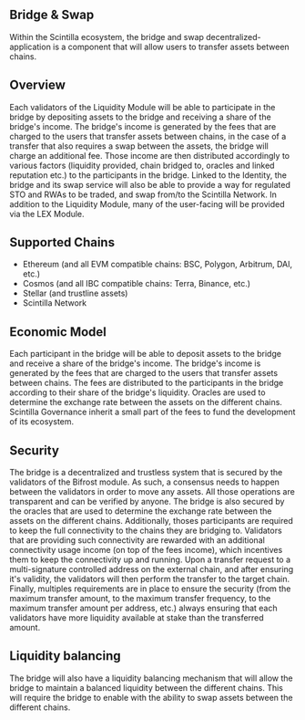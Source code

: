## Bridge & Swap

Within the Scintilla ecosystem, the bridge and swap decentralized-application is a component that will allow users to transfer assets between chains.

## Overview

Each validators of the Liquidity Module will be able to participate in the bridge by depositing assets to the bridge and receiving a share of the bridge's income.
The bridge's income is generated by the fees that are charged to the users that transfer assets between chains, in the case of a transfer that also requires a swap between the assets, the bridge will charge an additional fee.
Those income are then distributed accordingly to various factors (liquidity provided, chain bridged to, oracles and linked reputation etc.) to the participants in the bridge.
Linked to the Identity, the bridge and its swap service will also be able to provide a way for regulated STO and RWAs to be traded, and swap from/to the Scintilla Network.
In addition to the Liquidity Module, many of the user-facing will be provided via the LEX Module.

## Supported Chains

- Ethereum (and all EVM compatible chains: BSC, Polygon, Arbitrum, DAI, etc.)
- Cosmos (and all IBC compatible chains: Terra, Binance, etc.)
- Stellar (and trustline assets)
- Scintilla Network


## Economic Model

Each participant in the bridge will be able to deposit assets to the bridge and receive a share of the bridge's income.
The bridge's income is generated by the fees that are charged to the users that transfer assets between chains.
The fees are distributed to the participants in the bridge according to their share of the bridge's liquidity.
Oracles are used to determine the exchange rate between the assets on the different chains.
Scintilla Governance inherit a small part of the fees to fund the development of its ecosystem.

## Security

The bridge is a decentralized and trustless system that is secured by the validators of the Bifrost module.
As such, a consensus needs to happen between the validators in order to move any assets.
All those operations are transparent and can be verified by anyone.
The bridge is also secured by the oracles that are used to determine the exchange rate between the assets on the different chains.
Additionally, thoses participants are required to keep the full connectivity to the chains they are bridging to.
Validators that are providing such connectivity are rewarded with an additional connectivity usage income (on top of the fees income), which incentives them to keep the connectivity up and running.
Upon a transfer request to a multi-signature controlled address on the external chain, and after ensuring it's validity, the validators will then perform the transfer to the target chain.
Finally, multiples requirements are in place to ensure the security (from the maximum transfer amount, to the maximum transfer frequency, to the maximum transfer amount per address, etc.) always ensuring that each validators have more liquidity available at stake than the transferred amount.

## Liquidity balancing

The bridge will also have a liquidity balancing mechanism that will allow the bridge to maintain a balanced liquidity between the different chains.
This will require the bridge to enable with the ability to swap assets between the different chains.
